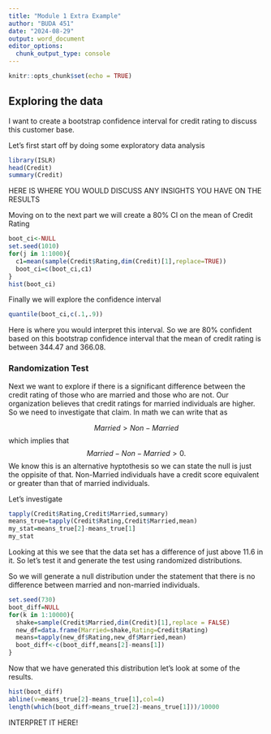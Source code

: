 ```yaml
---
title: "Module 1 Extra Example"
author: "BUDA 451"
date: "2024-08-29"
output: word_document
editor_options: 
  chunk_output_type: console
---
```


```r
knitr::opts_chunk$set(echo = TRUE)
```


## Exploring the data
I want to create a bootstrap confidence interval for credit rating to discuss this customer base.

Let's first start off by doing some exploratory data analysis
```r
library(ISLR)
head(Credit)
summary(Credit)
```

HERE IS WHERE YOU WOULD DISCUSS ANY INSIGHTS YOU HAVE ON THE RESULTS

Moving on to the next part we will create a 80% CI on the mean of Credit Rating
```r
boot_ci<-NULL
set.seed(1010)
for(j in 1:1000){
  c1=mean(sample(Credit$Rating,dim(Credit)[1],replace=TRUE))
  boot_ci=c(boot_ci,c1)
}
hist(boot_ci)
```

Finally we will explore the confidence interval

```r
quantile(boot_ci,c(.1,.9))
```

Here is where you would interpret this interval.  So we are 80% confident based on this bootstrap confidence interval that the mean of credit rating is between 344.47 and 366.08.  


### Randomization Test

Next we want to explore if there is a significant difference between the credit rating of those who are married and those who are not.  Our organization believes that credit ratings for married individuals are higher.  So we need to investigate that claim.  In math we can write that as

$$
Married > Non-Married
$$
which implies that 
$$
Married-Non-Married >0.
$$
We know this is an alternative hyptothesis so we can state the null is just the oppisite of that.  Non-Married individuals have a credit score equivalent or greater than that of married individuals.  

Let's investigate
```r
tapply(Credit$Rating,Credit$Married,summary)
means_true=tapply(Credit$Rating,Credit$Married,mean)
my_stat=means_true[2]-means_true[1]
my_stat
```

Looking at this we see that the data set has a difference of just above 11.6 in it.  So let's test it and generate the test using randomized distributions.  

So we will generate a null distribution under the statement that there is no difference between married and non-married individuals.  

```r

set.seed(730)
boot_diff=NULL
for(k in 1:10000){
  shake=sample(Credit$Married,dim(Credit)[1],replace = FALSE)
  new_df=data.frame(Married=shake,Rating=Credit$Rating)
  means=tapply(new_df$Rating,new_df$Married,mean)
  boot_diff<-c(boot_diff,means[2]-means[1])
}
```

Now that we have generated this distribution let's look at some of the results. 

```r
hist(boot_diff)
abline(v=means_true[2]-means_true[1],col=4)
length(which(boot_diff>means_true[2]-means_true[1]))/10000
```

INTERPRET IT HERE! 